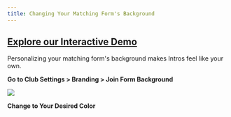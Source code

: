 ```yaml
---
title: Changing Your Matching Form's Background
---
```


[Explore our Interactive Demo](https://intros-ai.navattic.com/nc8i0d1n)
-----------------------------------------------------------

Personalizing your matching form's background makes Intros feel like your own.

**Go to Club Settings > Branding > Join Form Background**

![](/images/changing-form-background-1.png)

**Change to Your Desired Color**

